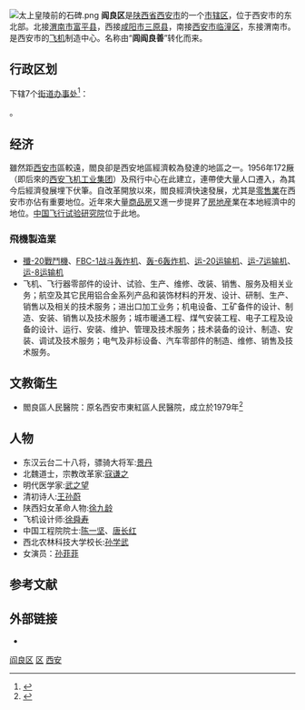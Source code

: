 {{Infobox China County
|Belong = [[陕西省|陕西省]][[西安市|西安市]]
}}
[[File:太上皇陵前的石碑.png|thumb]]
'''阎良区'''是[[陕西省|陕西省]][[西安市|西安市]]的一个[[市辖区|市辖区]]，位于西安市的东北部。北接[[渭南市|渭南市]][[富平县|富平县]]，西接[[咸阳市|咸阳市]][[三原县|三原县]]，南接[[西安市|西安市]][[临潼区|临潼区]]，东接渭南市。是西安市的[[飞机|飞机]]制造中心。名称由“'''闾阎良善'''”转化而来。

== 行政区划 ==
{{PAGENAMEBASE}}下辖7个[[街道办事处|街道办事处]]<ref>{{PRC admin/ref sgc|61/01/14}}</ref>：

{{PRC admin/children|61/01/14}}。

== 经济 ==
雖然距[[西安市|西安市]]區較遠，閻良卻是西安地區經濟較為發達的地區之一。1956年172厰（即后來的[[西安飞机工业集团|西安飞机工业集团]]）及飛行中心在此建立，連帶使大量人口遷入，為其今后經濟發展埋下伏筆。自改革開放以來，閻良經濟快速發展，尤其是[[零售|零售業]]在西安市亦佔有重要地位。近年來大量[[商品房|商品房]]又進一步提昇了[[房地産|房地産]]業在本地經濟中的地位。[[中国飞行试验研究院|中国飞行试验研究院]]位于此地。

=== 飛機製造業 ===
*[[殲-20戰鬥機|殲-20戰鬥機]]、[[FBC-1战斗轰炸机|FBC-1战斗轰炸机]]、[[轰-6轰炸机|轰-6轰炸机]]、[[运-20运输机|运-20运输机]]、[[运-7运输机|运-7运输机]]、[[运-8运输机|运-8运输机]]
* 飞机、飞行器零部件的设计、试验、生产、维修、改装、销售、服务及相关业务；航空及其它民用铝合金系列产品和装饰材料的开发、设计、研制、生产、销售以及相关的技术服务；进出口加工业务；机电设备、工矿备件的设计、制造、安装、销售以及技术服务；城市暖通工程、煤气安装工程、电子工程及设备的设计、运行、安装、维护、管理及技术服务；技术装备的设计、制造、安装、调试及技术服务；电气及非标设备、汽车零部件的制造、维修、销售及技术服务。

==文教衛生==
*閻良區人民醫院：原名西安市東紅區人民醫院，成立於1979年<ref>{{cite news |title=《中国医院大全 19 陕西分册》 中华人民共和国卫生部医政司主编；《中国医院大全·陕西分册》编辑委员会编辑 北京：光明日报出版社 1989 第67页 |url=http://readsvr.chaoxing.com/n/disreadbook/book/discover/11170170/c8b3c771ab144145bbe667f462f24381/35dbc69940572b0bbc2710cdcf63e533.shtml?view=1&fenlei=16041107&pagebarreset=true&sKey=%E9%98%8E%E8%89%AF%E5%8C%BA%E4%BA%BA%E6%B0%91%E5%8C%BB%E9%99%A2 |accessdate=2022-01-09 |archive-date=2022-01-09 |archive-url=https://web.archive.org/web/20220109052143/http://readsvr.chaoxing.com/n/disreadbook/book/discover/11170170/c8b3c771ab144145bbe667f462f24381/35dbc69940572b0bbc2710cdcf63e533.shtml?view=1&fenlei=16041107&pagebarreset=true&sKey=%E9%98%8E%E8%89%AF%E5%8C%BA%E4%BA%BA%E6%B0%91%E5%8C%BB%E9%99%A2 |dead-url=no }}</ref>
== 人物 ==
* 东汉云台二十八将，骠骑大将军:[[景丹|景丹]]
* 北魏道士，宗教改革家:[[寇谦之|寇谦之]]
* 明代医学家:[[武之望|武之望]]
* 清初诗人:[[王孙蔚|王孙蔚]]
* 陕西妇女革命人物:[[徐九龄|徐九龄]]
* 飞机设计师:[[徐舜寿|徐舜寿]]
* 中国工程院院士:[[陈一坚|陈一坚]]、[[唐长红|唐长红]]
* 西北农林科技大学校长:[[孙学武|孙学武]]
* 女演员：[[孙菲菲|孙菲菲]]

== 参考文献 ==
{{reflist}}

== 外部链接 ==
* {{Official website|http://www.yanliang.gov.cn/|name=西安市阎良区人民政府}}

{{阎良区行政区划}}
{{西安市行政区划}}
{{陕西行政区划}}
{{西安}}

[[Category:阎良区|]]
[[Category:西安区县|区]]
[[Category:陕西市辖区|西安]]
